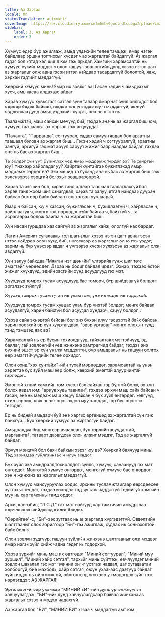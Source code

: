 ```yaml
---
title: Аз Жаргал
locale: mn
statusTranslation: automatic
coverImage: https://res.cloudinary.com/xmfm6mhw3gwctndtcubgx2rptnae/image/upload/v1741354419/small_cover_la_gran_rebelion_28716e29d2.webp
sidebar:
    label: 3. Аз Жаргал
    order: 3
---
```

Хүмүүс өдөр бүр ажиллаж, амьд үлдэхийн төлөө тэмцэж, ямар нэгэн байдлаар оршин тогтнохыг хүсдэг ч аз жаргалтай байдаггүй. Аз жаргал гэдэг бол хятад хэл шиг л юм гэж ярьдаг. Хамгийн харамсалтай нь хүмүүс үүнийг мэддэг ч олон гашуун зовлонгийн дунд хэзээ нэгэн цагт аз жаргалыг олж авна гэсэн итгэл найдвар тасардаггүй бололтой, яаж, хэрхэн гэдгийг мэддэггүй.

Хөөрхий хүмүүс минь! Ямар их зовдог вэ! Гэсэн хэдий ч амьдрахыг хүсч, амь насаа алдахаас айдаг.

Хэрэв хүмүүс хувьсгалт сэтгэл зүйн талаар ямар нэг зүйл ойлгодог бол өөрөөр бодох байсан, гэхдээ тэд үнэндээ юу ч мэддэггүй, золгүй явдлынхаа дунд амьд үлдэхийг хүсдэг, энэ нь л гол нь.

Тааламжтай, маш сайхан мөчүүд бий, гэхдээ энэ нь аз жаргал биш юм; хүмүүс таашаалыг аз жаргал гэж андуурдаг.

"Пачанга", "Парранда", согтуурал, садар самуун явдал бол араатны таашаал боловч аз жаргал биш... Гэсэн хэдий ч согтууралгүй, араатны зангүй, архигүй гэх мэт эрүүл саруул жижиг баяр наадам байдаг, гэхдээ энэ нь бас аз жаргал биш...

Та эелдэг хүн үү? Бүжиглэх үед ямар мэдрэмж төрдөг вэ? Та хайртай юу? Үнэхээр хайрладаг уу? Хайртай хүнтэйгээ бүжиглэхэд ямар мэдрэмж төрдөг вэ? Энэ мөчид та бүхэнд энэ нь бас аз жаргал биш гэж хэлснээрээ хэрцгий болохыг зөвшөөрөөрэй.

Хэрэв та хөгшин бол, хэрэв танд эдгээр таашаал таалагдахгүй бол, хэрэв танд жоом шиг санагдвал; хэрэв та залуу, итгэл найдвар дүүрэн байсан бол өөр байх байсан гэж хэлвэл уучлаарай.

Ямар ч байсан, юу ч хэлсэн, бүжиглэсэн ч, бүжиглээгүй ч, хайрласан ч, хайрлаагүй ч, мөнгө гэж нэрлэдэг зүйл байгаа ч, байхгүй ч, та эсрэгээрээ бодож байгаа ч аз жаргалтай биш.

Хүн насан туршдаа хаа сайгүй аз жаргалыг хайж, ололгүй нас бардаг.

Латин Америкт сугалааны гол шагналыг хэзээ нэгэн цагт авна гэсэн итгэл найдвар олон хүнд бий, ингэснээр аз жаргалыг олно гэж үздэг; зарим нь бүр үнэхээр авдаг ч үүгээрээ хүсэн хүлээсэн аз жаргалыг олж авдаггүй.

Хүн залуу байхдаа "Мянган нэг шөнийн" үлгэрийн гүнж шиг төгс эмэгтэйг мөрөөддөг. Дараа нь бодит байдал ирдэг: Эхнэр, тэжээх ёстой жижиг хүүхдүүд, эдийн засгийн хүнд асуудлууд гэх мэт.

Хүүхдүүд томрох тусам асуудлууд бас томорч, бүр шийдэшгүй болдогт эргэлзэх зүйлгүй.

Хүүхэд томрох тусам гутал нь улам том, үнэ нь өсдөг нь тодорхой.

Хүүхдүүд томрох тусам хувцас улам бүр үнэтэй болдог; мөнгө байвал асуудалгүй, харин байхгүй бол асуудал хүндэрч, хэцүү болдог...

Хэрэв сайн эхнэртэй байсан бол энэ бүхэн илүү тэсвэртэй байх байсан, харин хөөрхий эр хүн хууртагдвал, "эвэр ургавал" мөнгө олохын тулд тэнд тэмцээд яах вэ?

Харамсалтай нь ер бусын тохиолдлууд, гайхалтай эмэгтэйчүүд, эд баялаг, гай зовлонгийн үед жинхэнэ хамтрагчид байдаг, гэхдээ энэ бүхний эцэст эр хүн үнэлж мэддэггүй, бүр амьдралыг нь гашуун болгох өөр эмэгтэйчүүдийн төлөө орхидог.

Олон охид "хөх хунтайж"-ийн тухай мөрөөддөг, харамсалтай нь үнэн хэрэгтээ бүх зүйл маш өөр болж, хөөрхий эмэгтэй алуурчинтай гэрлэдэг...

Эмэгтэй хүний хамгийн том хүсэл бол сайхан гэр бүлтэй болж, эх хүн болох явдал юм: "ариун хувь тавилан", гэхдээ эр хүн маш сайн байсан ч гэсэн, энэ нь мэдээж маш хэцүү байсан ч бүх зүйл өнгөрдөг: хөвгүүд, охид гэрлэж, явж эсвэл эцэг эхдээ муу ханддаг, гэр бүл эцэстээ төгсдөг.

Ер нь бидний амьдарч буй энэ харгис ертөнцөд аз жаргалтай хүн гэж байхгүй... Бүх хөөрхий хүмүүс аз жаргалгүй байдаг.

Амьдралдаа бид мөнгөөр ачаалсан, бүх төрлийн асуудалтай, маргаантай, татварт дарагдсан олон илжиг мэддэг. Тэд аз жаргалгүй байдаг.

Эрүүл мэндгүй бол баян байхын хэрэг юу вэ? Хөөрхий баячууд минь! Тэд заримдаа гуйлгачнаас ч илүү зовдог.

Бүх зүйл энэ амьдралд тохиолддог: зүйлс, хүмүүс, санаанууд гэх мэт өнгөрдөг. Мөнгөтэй хүмүүс өнгөрдөг, мөнгөгүй хүмүүс бас өнгөрдөг, хэн ч жинхэнэ аз жаргалыг мэддэггүй.

Олон хүмүүс мансууруулах бодис, архины тусламжтайгаар өөрсдөөсөө зугтахыг хүсдэг, гэхдээ үнэндээ тэд зугтаж чаддаггүй төдийгүй хамгийн муу нь хар тамхины тамд ордог.

Архи, каннабис, "Л.С.Д." гэх мэт найзууд хар тамхичин амьдралаа өөрчлөхөөр шийдэхэд л алга болдог.

"Өөрийгөө"-с, "Би"-ээс зугтаах нь аз жаргалд хүргэдэггүй. Өвдөлтийн шалтгааныг олох зорилгоор "Би"-гээ ажиглаж, судлах нь сонирхолтой байх болно.

Олон зовлон зүдгүүр, гашуун зүйлийн жинхэнэ шалтгааныг олж мэдвэл ямар нэгэн зүйл хийж чадна гэдэг нь тодорхой.

Хэрэв зүрхийг минь маш их өвтгөдөг "Миний согтуурал", "Миний муу зуршил", "Миний хайр сэтгэл", тархийг минь сүйтгэж, өвчлүүлдэг миний зовлон шаналал гэх мэт "Миний би"-г устгаж чадвал, цаг хугацаатай холбоогүй, бие махбодь, хайр сэтгэл, оюун ухаанаас дээгүүр байдаг зүйл ирдэг нь ойлгомжтой, ойлголтонд үнэхээр үл мэдэгдэх зүйл гэж нэрлэгддэг: АЗ ЖАРГАЛ!

Эргэлзээгүйгээр ухамсар "МИНИЙ БИ"-ийн дунд үргэлжлүүлэн хавчуулагдаж, "БИ"-ийн дунд хавчуулагдсаар байвал жинхэнэ аз жаргалыг хэзээ ч мэдэж чадахгүй.

Аз жаргал бол "БИ", "МИНИЙ БИ" хэзээ ч мэддэггүй амт юм.

